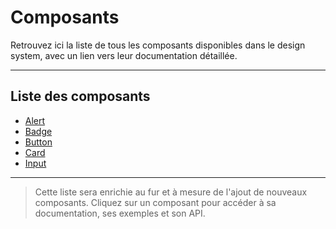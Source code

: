 # Composants

Retrouvez ici la liste de tous les composants disponibles dans le design system, avec un lien vers leur documentation détaillée.

---

## Liste des composants

- [Alert](/docs/components/alert)
- [Badge](/docs/components/badge)
- [Button](/docs/components/button)
- [Card](/docs/components/card)
- [Input](/docs/components/input)

---

> Cette liste sera enrichie au fur et à mesure de l'ajout de nouveaux composants. Cliquez sur un composant pour accéder à sa documentation, ses exemples et son API.
